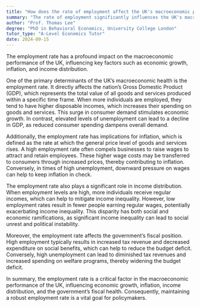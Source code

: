 ```yaml
---
title: "How does the rate of employment affect the UK's macroeconomic performance?"
summary: "The rate of employment significantly influences the UK's macroeconomic performance by affecting economic growth, inflation, and income distribution."
author: "Prof. Thomas Lee"
degree: "PhD in Behavioral Economics, University College London"
tutor_type: "A-Level Economics Tutor"
date: 2024-09-15
---
```


The employment rate has a profound impact on the macroeconomic performance of the UK, influencing key factors such as economic growth, inflation, and income distribution.

One of the primary determinants of the UK’s macroeconomic health is the employment rate. It directly affects the nation’s Gross Domestic Product (GDP), which represents the total value of all goods and services produced within a specific time frame. When more individuals are employed, they tend to have higher disposable incomes, which increases their spending on goods and services. This surge in consumer demand stimulates economic growth. In contrast, elevated levels of unemployment can lead to a decline in GDP, as reduced consumer spending dampens overall demand.

Additionally, the employment rate has implications for inflation, which is defined as the rate at which the general price level of goods and services rises. A high employment rate often compels businesses to raise wages to attract and retain employees. These higher wage costs may be transferred to consumers through increased prices, thereby contributing to inflation. Conversely, in times of high unemployment, downward pressure on wages can help to keep inflation in check.

The employment rate also plays a significant role in income distribution. When employment levels are high, more individuals receive regular incomes, which can help to mitigate income inequality. However, low employment rates result in fewer people earning regular wages, potentially exacerbating income inequality. This disparity has both social and economic ramifications, as significant income inequality can lead to social unrest and political instability.

Moreover, the employment rate affects the government’s fiscal position. High employment typically results in increased tax revenue and decreased expenditure on social benefits, which can help to reduce the budget deficit. Conversely, high unemployment can lead to diminished tax revenues and increased spending on welfare programs, thereby widening the budget deficit.

In summary, the employment rate is a critical factor in the macroeconomic performance of the UK, influencing economic growth, inflation, income distribution, and the government’s fiscal health. Consequently, maintaining a robust employment rate is a vital goal for policymakers.
    